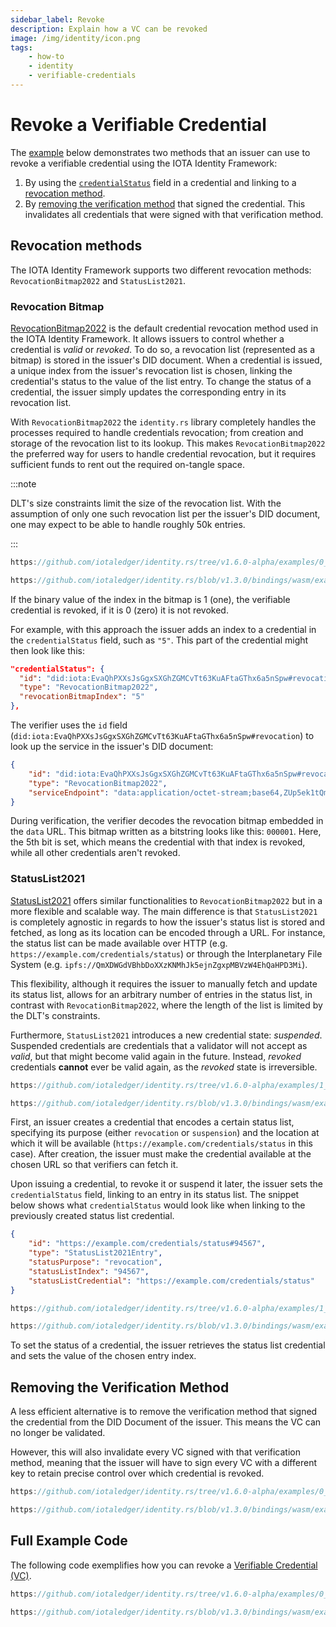 ```yaml
---
sidebar_label: Revoke
description: Explain how a VC can be revoked
image: /img/identity/icon.png
tags:
    - how-to
    - identity
    - verifiable-credentials
---
```



# Revoke a Verifiable Credential

The [example](#full-example-code) below demonstrates two methods that an issuer can use to revoke a verifiable credential
using the IOTA Identity Framework:

1. By using the [`credentialStatus`](https://www.w3.org/TR/vc-data-model/#status) field in a credential and linking
   to a [revocation method](#revocation-methods).
2. By [removing the verification method](#removing-the-verification-method) that signed the credential.
   This invalidates all credentials that were signed with that verification method.

## Revocation methods

The IOTA Identity Framework supports two different revocation methods: `RevocationBitmap2022` and `StatusList2021`.

### Revocation Bitmap

[RevocationBitmap2022](../../../../references/iota-identity/revocation-bitmap-2022.mdx) is the default credential revocation method used in the IOTA Identity Framework. It allows
issuers to control whether a credential is _valid_ or _revoked_. To do so, a revocation list (represented
as a bitmap) is stored in the issuer's DID document.
When a credential is issued, a unique index from the issuer's revocation list
is chosen, linking the credential's status to the value of the list entry. To change the status of a credential, the issuer
simply updates the corresponding entry in its revocation list.

With `RevocationBitmap2022` the `identity.rs` library completely handles the processes required to handle credentials revocation;
from creation and storage of the revocation list to its lookup.
This makes `RevocationBitmap2022` the preferred way for users to handle credential revocation, but it requires sufficient
funds to rent out the required on-tangle space.

:::note

DLT's size constraints limit the size of the revocation list. With the assumption of only one such revocation list
per the issuer's DID document, one may expect to be able to handle roughly 50k entries.

:::

<Tabs groupId="language" queryString>
<TabItem value="rust" label="Rust">

```rust reference
https://github.com/iotaledger/identity.rs/tree/v1.6.0-alpha/examples/0_basic/7_revoke_vc.rs#L133
```

</TabItem>
<TabItem value="typescript-node" label="Typescript (Node.js)">

```ts reference
https://github.com/iotaledger/identity.rs/blob/v1.3.0/bindings/wasm/examples/src/0_basic/7_revoke_vc.ts#L156
```

</TabItem>
</Tabs>

If the binary value of the index in the bitmap is 1 (one), the verifiable credential is revoked,
if it is 0 (zero) it is not revoked.

For example, with this approach the issuer adds an index to a credential in the `credentialStatus` field, such as `"5"`.
This part of the credential might then look like this:

```json
"credentialStatus": {
  "id": "did:iota:EvaQhPXXsJsGgxSXGhZGMCvTt63KuAFtaGThx6a5nSpw#revocation",
  "type": "RevocationBitmap2022",
  "revocationBitmapIndex": "5"
},
```

The verifier uses the `id` field (`did:iota:EvaQhPXXsJsGgxSXGhZGMCvTt63KuAFtaGThx6a5nSpw#revocation`) to look up the
service in the issuer's DID document:

```json
{
    "id": "did:iota:EvaQhPXXsJsGgxSXGhZGMCvTt63KuAFtaGThx6a5nSpw#revocation",
    "type": "RevocationBitmap2022",
    "serviceEndpoint": "data:application/octet-stream;base64,ZUp5ek1tQmdZR1NBQUFFZ1ptVUFBQWZPQUlF"
}
```

During verification, the verifier decodes the revocation bitmap embedded in the `data` URL.
This bitmap written as a bitstring looks like this: `000001`.
Here, the 5th bit is set, which means the credential with that index is revoked,
while all other credentials aren't revoked.

### StatusList2021

[StatusList2021](https://www.w3.org/TR/2023/WD-vc-status-list-20230427) offers similar functionalities to `RevocationBitmap2022`
but in a more flexible and scalable way.
The main difference is that `StatusList2021` is completely agnostic in regards to how the issuer's status list
is stored and fetched, as long as its location can be encoded through a URL. For instance, the status list
can be made available over HTTP (e.g. `https://example.com/credentials/status`) or through the
Interplanetary File System (e.g. `ipfs://QmXDWGdVBhbDoXXzKNMhJk5ejnZgxpMBVzW4EhQaHPD3Mi`).

This flexibility, although it requires the issuer to manually fetch and update its status list, allows for an arbitrary number of
entries in the status list, in contrast with `RevocationBitmap2022`, where the length of the list is limited by the DLT's constraints.

Furthermore, `StatusList2021` introduces a new credential state: _suspended_. Suspended credentials are credentials that a validator will not accept as _valid_, but that might become valid again in the future. Instead, _revoked_ credentials **cannot** ever
be valid again, as the _revoked_ state is irreversible.

<Tabs groupId="language" queryString>
<TabItem value="rust" label="Rust">

```rust reference
https://github.com/iotaledger/identity.rs/tree/v1.6.0-alpha/examples/1_advanced/8_status_list_2021.rs#L58-L62
```

</TabItem>
<TabItem value="typescript-node" label="Typescript (Node.js)">

```ts reference
https://github.com/iotaledger/identity.rs/blob/v1.3.0/bindings/wasm/examples/src/1_advanced/7_status_list_2021.ts#L72-L76
```

</TabItem>
</Tabs>

First, an issuer creates a credential that encodes a certain status list, specifying its purpose (either `revocation` or `suspension`)
and the location at which it will be available (`https://example.com/credentials/status` in this case). After creation, the issuer
must make the credential available at the chosen URL so that verifiers can fetch it.

Upon issuing a credential, to revoke it or suspend it later, the issuer sets the `credentialStatus` field, linking
to an entry in its status list. The snippet below shows what `credentialStatus` would look like when linking to the previously created
status list credential.

```json
{
    "id": "https://example.com/credentials/status#94567",
    "type": "StatusList2021Entry",
    "statusPurpose": "revocation",
    "statusListIndex": "94567",
    "statusListCredential": "https://example.com/credentials/status"
}
```

<Tabs groupId="language" queryString>
<TabItem value="rust" label="Rust">

```rust reference
https://github.com/iotaledger/identity.rs/tree/v1.6.0-alpha/examples/1_advanced/8_status_list_2021.rs#L145
```

</TabItem>
<TabItem value="typescript-node" label="Typescript (Node.js)">

```ts reference
https://github.com/iotaledger/identity.rs/blob/v1.3.0/bindings/wasm/examples/src/1_advanced/7_status_list_2021.ts#L147
```

</TabItem>
</Tabs>

To set the status of a credential, the issuer retrieves the status list credential and sets the value of the chosen entry index.

## Removing the Verification Method

A less efficient alternative is to remove the verification method that signed the credential from the DID Document of
the issuer.
This means the VC can no longer be validated.

However, this will also invalidate every VC signed with that verification method,
meaning that the issuer will have to sign every VC with a different key to retain
precise control over which credential is revoked.

<Tabs groupId="language" queryString>
<TabItem value="rust" label="Rust">

```rust reference
https://github.com/iotaledger/identity.rs/tree/v1.6.0-alpha/examples/0_basic/7_revoke_vc.rs#L158-L167
```

</TabItem>
<TabItem value="typescript-node" label="Typescript (Node.js)">

```ts reference
https://github.com/iotaledger/identity.rs/blob/v1.3.0/bindings/wasm/examples/src/0_basic/7_revoke_vc.ts#L192C1-L195
```

</TabItem>
</Tabs>

## Full Example Code

The following code exemplifies how you can revoke a [Verifiable Credential (VC)](../../explanations/verifiable-credentials.mdx).

<Tabs groupId="language" queryString>
<TabItem value="rust" label="Rust">

```rust reference
https://github.com/iotaledger/identity.rs/tree/v1.6.0-alpha/examples/0_basic/7_revoke_vc.rs
```

</TabItem>
<TabItem value="typescript-node" label="Typescript (Node.js)">

```ts reference
https://github.com/iotaledger/identity.rs/blob/v1.3.0/bindings/wasm/examples/src/0_basic/7_revoke_vc.ts
```

</TabItem>
</Tabs>
